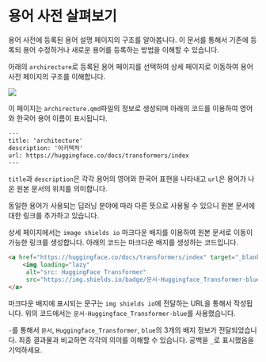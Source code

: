 # 용어 사전 살펴보기 {.unnumbered}

용어 사전에 등록된 용어 설명 페이지의 구조를 알아봅니다. 이 문서를 통해서 기존에 등록되 용어 수정하거나 새로운 용어를 등록하는 방법을 이해할 수 있습니다.

아래의 `archirecture`로 등록된 용어 페이지를 선택하여 상세 페이지로 이동하여 용어 사전 페이지의 구조를 이해합니다.

![](images/paste-4.png)

이 페이지는 `archirecture.qmd`파일의 정보로 생성되며 아래의 코드를 이용하여 영어와 한국어 용어 이름이 표시됩니다.

```html
---
title: 'architecture'
description: '아키텍처'
url: https://huggingface.co/docs/transformers/index
---
```

`title`과 `description`은 각각 용어의 영어와 한국어 표현을 나타내고 `url`은 용어가 나온 원본 문서의 위치를 의미합니다.

동일한 용어가 사용되는 딥러닝 분야에 따라 다른 뜻으로 사용될 수 있으니 원본 문서에 대한 링크를 추가하고 있습니다.

상세 페이지에서는 `image shields io` 마크다운 배지를 이용하여 원본 문서로 이동이 가능한 링크를 생성합니다. 아래의 코드는 마크다운 배지를 생성하는 코드입니다.

```html
<a href="https://huggingface.co/docs/transformers/index" target="_blank">
    <img loading="lazy"
     alt="src: HuggingFace Transformer"
     src="https://img.shields.io/badge/문서-Huggingface_Transformer-blue" >
</a>
```

마크다운 배지에 표시되는 문구는 `img shields io`에 전달하는 URL을 통해서 작성됩니다. 위의 코드에서는 `문서-Huggingface_Transformer-blue`를 사용했습니다.

`-`를 통해서 `문서`, `Huggingface_Transformer`, `blue`의 3개의 배지 정보가 전달되었습니다. 최종 결과물과 비교하면 각각의 의미를 이해할 수 있습니다. 공백을 `_`로 표시했음을 기억하세요.
